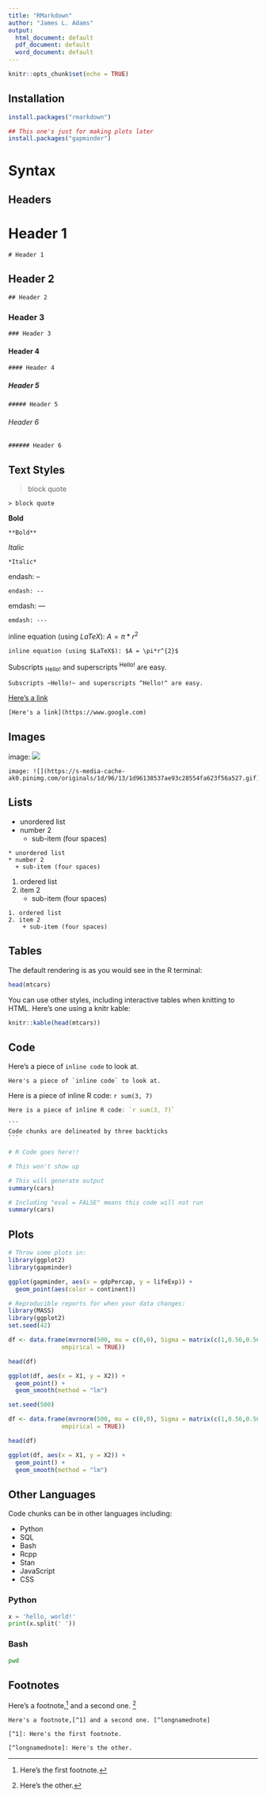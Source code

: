 ```yaml
---
title: "RMarkdown"
author: "James L. Adams"
output:
  html_document: default
  pdf_document: default
  word_document: default
---
```


```r
knitr::opts_chunk$set(echo = TRUE)
```

## Installation

```r
install.packages("rmarkdown")

## This one's just for making plots later
install.packages("gapminder")
```

# Syntax
## Headers

# Header 1

```
# Header 1
```

## Header 2

```
## Header 2
```

### Header 3

```
### Header 3
```

#### Header 4

```
#### Header 4
```

##### Header 5

```
##### Header 5
```

###### Header 6

```
###### Header 6
```

## Text Styles

> block quote

```
> block quote
```

**Bold**

```
**Bold**
```

*Italic*

```
*Italic*
```

endash: --

```
endash: --
```

emdash: ---

```
emdash: ---
```

inline equation (using $LaTeX$): $A = \pi*r^{2}$

```
inline equation (using $LaTeX$): $A = \pi*r^{2}$
```

Subscripts ~Hello!~ and superscripts ^Hello!^ are easy.

```
Subscripts ~Hello!~ and superscripts ^Hello!^ are easy.
```

[Here's a link](https://www.google.com)

```
[Here's a link](https://www.google.com)
```

## Images

image: ![](https://s-media-cache-ak0.pinimg.com/originals/1d/96/13/1d96138537ae93c28554fa623f56a527.gif)

```
image: ![](https://s-media-cache-ak0.pinimg.com/originals/1d/96/13/1d96138537ae93c28554fa623f56a527.gif)
```

## Lists

* unordered list
* number 2
    + sub-item (four spaces)


```
* unordered list
* number 2
  + sub-item (four spaces)
```

1. ordered list
2. item 2
    + sub-item (four spaces)


```
1. ordered list
2. item 2
    + sub-item (four spaces)
```

## Tables

The default rendering is as you would see in the R terminal:
```r
head(mtcars)
```


You can use other styles, including interactive tables when knitting to HTML. Here's one using a knitr kable:
```r
knitr::kable(head(mtcars))
```


## Code    

Here's a piece of `inline code` to look at.

```
Here's a piece of `inline code` to look at.
```

Here is a piece of inline R code: `r sum(3, 7)`

```r
Here is a piece of inline R code: `r sum(3, 7)`
```


    ```
    Code chunks are delineated by three backticks
    ```

```r
# R Code goes here!!
```

```r
# This won't show up
```

```r
# This will generate output
summary(cars)
```


```r
# Including "eval = FALSE" means this code will not run
summary(cars)
```

## Plots
```r
# Throw some plots in:
library(ggplot2)
library(gapminder)

ggplot(gapminder, aes(x = gdpPercap, y = lifeExp)) +
  geom_point(aes(color = continent))

```


```r
# Reproducible reports for when your data changes:
library(MASS)
library(ggplot2)
set.seed(42)

df <- data.frame(mvrnorm(500, mu = c(0,0), Sigma = matrix(c(1,0.56,0.56,1), ncol = 2),
               empirical = TRUE))

head(df)

ggplot(df, aes(x = X1, y = X2)) +
  geom_point() +
  geom_smooth(method = "lm")

```

```r
set.seed(500)

df <- data.frame(mvrnorm(500, mu = c(0,0), Sigma = matrix(c(1,0.56,0.56,1), ncol = 2),
               empirical = TRUE))

head(df)

ggplot(df, aes(x = X1, y = X2)) +
  geom_point() +
  geom_smooth(method = "lm")
```


## Other Languages
Code chunks can be in other languages including:

* Python
* SQL
* Bash
* Rcpp
* Stan
* JavaScript
* CSS

### Python
```python
x = 'hello, world!'
print(x.split(' '))
```


### Bash
```bash
pwd
```


## Footnotes

Here's a footnote,[^1] and a second one. [^longnamednote]

[^1]: Here's the first footnote.

[^longnamednote]: Here's the other.

```
Here's a footnote,[^1] and a second one. [^longnamednote]

[^1]: Here's the first footnote.

[^longnamednote]: Here's the other.
```



